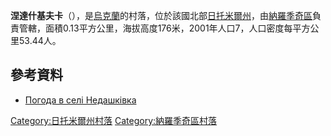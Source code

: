 {{coord|51|3|11|N|29|29|2|E|scale:30000|display=title}}

'''涅達什基夫卡'''（{{lang-uk|Недашківка}}），是[[烏克蘭|烏克蘭]]的村落，位於該國北部[[日托米爾州|日托米爾州]]，由[[納羅季奇區|納羅季奇區]]負責管轄，面積0.13平方公里，海拔高度176米，2001年人口7，人口密度每平方公里53.44人。

==參考資料==
* [http://weather.in.ua/ua/zhitomirskaja/16699 Погода в селі Недашківка] {{Wayback|url=http://weather.in.ua/ua/zhitomirskaja/16699 |date=20111219141303 }}

{{DEFAULTSORT:Недашківка}}
[[Category:日托米爾州村落|Category:日托米爾州村落]]
[[Category:納羅季奇區村落|Category:納羅季奇區村落]]


{{Zhytomyr-geo-stub}}
